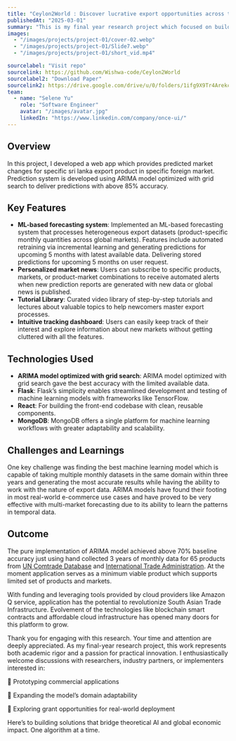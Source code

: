 ```yaml
---
title: "Ceylon2World : Discover lucrative export opportunities across the globe"
publishedAt: "2025-03-01"
summary: "This is my final year research project which focused on building a public platform for sri lankan exporters to find market opportunities across the globe. As the final outcome i was able to develop a XGBoost regression model capable of predicting next 5 iterations of monthly export volume with over 75% accuracy for available data."
images:
  - "/images/projects/project-01/cover-02.webp"
  - "/images/projects/project-01/Slide7.webp"
  - "/images/projects/project-01/short_vid.mp4"

sourcelabel: "Visit repo"
sourcelink: https://github.com/Wishwa-code/Ceylon2World
sourcelabel2: "Download Paper"
sourcelink2: https://drive.google.com/drive/u/0/folders/1ifg9X9Tr4Arekcf-1-qZ-6wCaOR67gIa
team:
  - name: "Selene Yu"
    role: "Software Engineer"
    avatar: "/images/avatar.jpg"
    linkedIn: "https://www.linkedin.com/company/once-ui/"
---
```


## Overview

In this project, I developed a web app which provides predicted market changes for specific sri lanka export product in specific foreign market. Prediction system is developed using ARIMA model optimized with grid search to deliver predictions with above 85% accuracy.

## Key Features

- **ML-based forecasting system**: Implemented an ML-based forecasting system that processes heterogeneous export datasets (product-specific monthly quantities across global markets). Features include automated retraining via incremental learning and generating predictions for upcoming 5 months with latest available data. Delivering stored predictions for upcoming 5 months on user request.
- **Personalized market news**: Users can subscribe to specific products, markets, or product-market combinations to receive automated alerts when new prediction reports are generated with new data or global news is published.
- **Tutorial Library**: Curated video library of step-by-step tutorials and lectures about valuable topics to help newcomers master export processes.
- **Intuitive tracking dashboard**: Users can easily keep track of their interest and explore information about new markets without getting cluttered with all the features.

## Technologies Used

- **ARIMA model optimized with grid search**: ARIMA model optimized with grid search gave the best accuracy with the limited available data.
- **Flask**: Flask’s simplicity enables streamlined development and testing of machine learning models with frameworks like TensorFlow.
- **React**: For building the front-end codebase with clean, reusable components.
- **MongoDB**: MongoDB offers a single platform for machine learning workflows with greater adaptability and scalability.

## Challenges and Learnings

One key challenge was finding the best machine learning model which is capable of taking multiple monthly datasets in the same domain within three years and generating the most accurate results while having the ability to work with the nature of export data. ARIMA models have found their footing in most real-world e-commerce use cases and have proved to be very effective with multi-market forecasting due to its ability to learn the patterns in temporal data.

## Outcome

The pure implementation of ARIMA model achieved above 70% baseline accuracy just using hand collected 3 years of monthly data for 65 products from [UN Comtrade Database](https://comtradeplus.un.org/) and [International Trade Administration](https://www.trade.gov/). At the moment application serves as a minimum viable product which supports limited set of products and markets. 

With funding and leveraging tools provided by cloud providers like Amazon Q service, application has the potential to revolutionize South Asian Trade Infrastructure. Evolvement of the technologies like blockchain smart contracts and affordable cloud infrastructure has opened many doors for this platform to grow. 

Thank you for engaging with this research. Your time and attention are deeply appreciated. As my final-year research project, this work represents both academic rigor and a passion for practical innovation. I enthusiastically welcome discussions with researchers, industry partners, or implementers interested in:

🔹 Prototyping commercial applications

🔹 Expanding the model’s domain adaptability

🔹 Exploring grant opportunities for real-world deployment

Here’s to building solutions that bridge theoretical AI and global economic impact. One algorithm at a time.